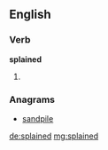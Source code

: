 ==English==

===Verb===
'''splained'''

# {{past of|splain}}

===Anagrams===
* [[sandpile#English|sandpile]]

[[de:splained]]
[[mg:splained]]